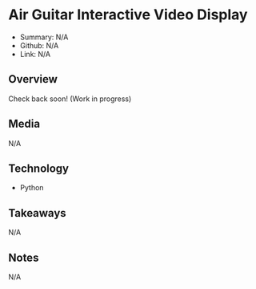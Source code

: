 # Air Guitar Interactive Video Display

- Summary: N/A
- Github: N/A
- Link: N/A

## Overview

Check back soon! (Work in progress)

## Media

N/A

## Technology

- Python

## Takeaways

N/A

## Notes

N/A
